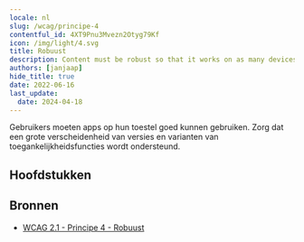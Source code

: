 ```yaml
---
locale: nl
slug: /wcag/principe-4
contentful_id: 4XT9Pnu3Mvezn2Otyg79Kf
icon: /img/light/4.svg
title: Robuust
description: Content must be robust so that it works on as many devices as possible.
authors: [janjaap]
hide_title: true
date: 2022-06-16
last_update:
  date: 2024-04-18
---
```


<Hero
  title="Robuust"
  imageSrc="/img/light/4.svg"
  imageDarkSrc="/img/dark/4.svg"
  alt="WCAG 4 - Logo"
  prefix="Principe 4"
/>

Gebruikers moeten apps op hun toestel goed kunnen gebruiken. Zorg dat een grote verscheidenheid van versies en varianten van toegankelijkheidsfuncties wordt ondersteund.

## Hoofdstukken

<LinkList title="Hoofdstukken" isHighlighted={true}>
  <LinkListItem url="/nl/richtlijnen/wcag/richtlijn-4-1" title="Richtlijn 4.1 - Compatibel" pageTitle="Compatibel" shortDescription="Functionality must be compatible with as many devices as possible." icon="/img/light/4.1.svg" iconAlt="WCAG 4.1 - Logo"/>
</LinkList>

## Bronnen

- [WCAG 2.1 - Principe 4 - Robuust](https://www.w3.org/Translations/WCAG21-nl/#robuust)
